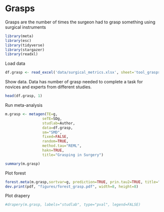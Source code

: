 
# Grasps

Grasps are the number of times the surgeon had to grasp something using surgical instruments

```r
library(meta)
library(esc)
library(tidyverse)
library(stargazer)
library(readxl)
```
Load data
```r
df.grasp <- read_excel('data/surgical_metrics.xlsx', sheet='tool_grasps')
```
Show data. Data has number of grasp needed to complete a task for novices and experts from different studies. 
```r
head(df.grasp, 1)
```
Run meta-analysis
```r
m.grasp <- metagen(TE=g,
                 seTE=SDg,
                 studlab=Author,
                 data=df.grasp,
                 sm="SMD",
                 fixed=FALSE,
                 random=TRUE,
                 method.tau="REML",
                 hakn=TRUE,
                 title="Grasping in Surgery")
```
```r
summary(m.grasp)
```

Plot forest
```r
forest.meta(m.grasp,sortvar=g, prediction=TRUE, prin.tau2=TRUE, title="Time to completion in Surgery")
dev.print(pdf, "figures/forest_grasp.pdf", width=8, height=8)
```
Plot drapery

```r
#drapery(m.grasp, labels="studlab", type="pval", legend=FALSE)
```